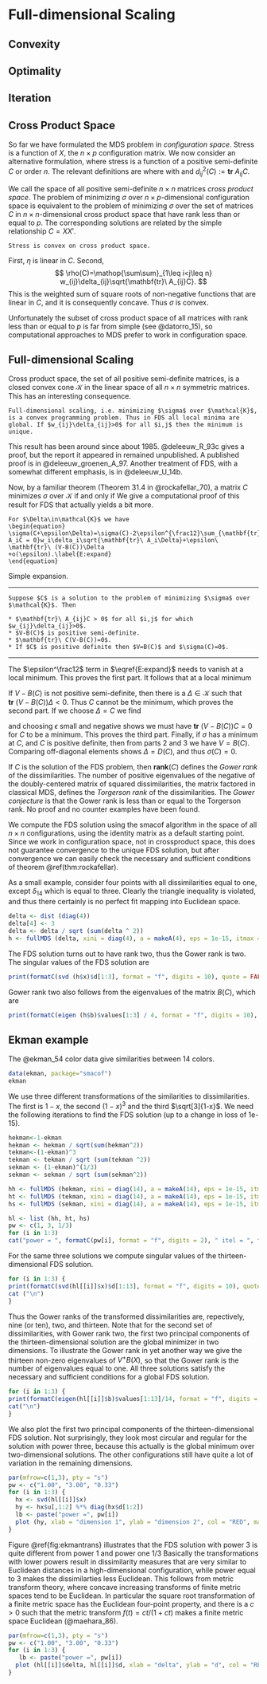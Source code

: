 # Full-dimensional Scaling {#fullchapter}

## Convexity {#fullconvex}

## Optimality {#fulloptimal}

## Iteration {#fulliteration}

## Cross Product Space {#fullcpspace}

So far we have formulated the MDS problem in *configuration space*. Stress is a function of $X$, the $n\times p$ configuration matrix. We now consider an alternative formulation, where stress is a function of a positive semi-definite $C$ or order $n$. The relevant definitions are
\begin{equation}
\sigma(C):=1-2\rho(C)+\eta(C),
\end{equation}
where
\begin{align*}
\rho(C)&:=\mathbf{tr}\ B(C)C,\\
\eta(C)&:=\mathbf{tr}\ VC,
\end{align*}
with
\begin{equation*}
B(C):=\mathop{\sum\sum}_{1\leq i<j\leq n} \begin{cases}w_{ij}\frac{\delta_{ij}}{d_{ij}(C)}A_{ij}&\text{ if }d_{ij}(C)>0,\\
0&\text{ if }d_{ij}(C)=0.\end{cases}
\end{equation*}
and $d_{ij}^2(C):=\mathbf{tr}\ A_{ij}C$.

We call the space of all positive semi-definite $n\times n$ matrices *cross product space*. The problem of minimizing $\sigma$ over $n\times p$-dimensional configuration space is equivalent to the problem of minimizing $\sigma$ over the set of matrices $C$ in $n\times n$-dimensional cross product space that have rank less than or equal to $p$. The corresponding solutions are related by the simple relationship $C=XX'$.

```theorem
Stress is convex on cross product space.
```

::: {.proof}
First, $\eta$ is linear in $C$. Second, 
$$
\rho(C)=\mathop{\sum\sum}_{1\leq i<j\leq n} w_{ij}\delta_{ij}\sqrt{\mathbf{tr}\ A_{ij}C}.
$$
This is the weighted sum of square roots of non-negative functions that are linear in $C$, and it is consequently concave. Thus $\sigma$ is convex. 
:::

Unfortunately the subset of cross product space of all matrices with rank less than or equal to $p$ is far from simple (see @datorro_15), so computational approaches to MDS prefer to work in configuration space.

## Full-dimensional Scaling

Cross product space, the set of all positive semi-definite matrices, is a closed convex cone $\mathcal{K}$ in the linear space of all $n\times n$ symmetric matrices. This has an interesting consequence.

```theorem
Full-dimensional scaling, i.e. minimizing $\sigma$ over $\mathcal{K}$, is a convex programming problem. Thus in FDS all local minima are global. If $w_{ij}\delta_{ij}>0$ for all $i,j$ then the minimum is unique.
```

This result has been around since about 1985. @deleeuw_R_93c gives a proof, but the report it appeared in remained unpublished. A published proof is in @deleeuw_groenen_A_97. Another treatment of FDS, with a somewhat different emphasis, is in @deleeuw_U_14b.

Now, by a familiar theorem (Theorem 31.4 in @rockafellar_70), a matrix $C$ minimizes $\sigma$ over $\mathcal{K}$ if and only if
\begin{align}
C&\in\mathcal{K},\\
V-B(C)&\in\mathcal{K},\\
\mathbf{tr}\ C(V-B(C))&=0.
\end{align}
We give a computational proof of this result for FDS that actually yields a bit more.

```theorem
For $\Delta\in\mathcal{K}$ we have
\begin{equation}
\sigma(C+\epsilon\Delta)=\sigma(C)-2\epsilon^{\frac12}\sum_{\mathbf{tr}\ A_iC = 0}w_i\delta_i\sqrt{\mathbf{tr}\ A_i\Delta}+\epsilon\ \mathbf{tr}\ (V-B(C))\Delta
+o(\epsilon).\label{E:expand}
\end{equation}
```
::: {.proof}
Simple expansion.
:::

***
```theorem
Suppose $C$ is a solution to the problem of minimizing $\sigma$ over $\mathcal{K}$. Then

* $\mathbf{tr}\ A_{ij}C > 0$ for all $i,j$ for which $w_{ij}\delta_{ij}>0$.
* $V-B(C)$ is positive semi-definite.
* $\mathbf{tr}\ C(V-B(C))=0$.
* If $C$ is positive definite then $V=B(C)$ and $\sigma(C)=0$.

```
***
::: {.proof}
The $\epsilon^\frac12$ term in $\eqref{E:expand}$ needs to vanish at a local minimum. This proves the first part. It follows that at a local minimum 

\begin{equation*}
\sigma(C+\epsilon\Delta)=\sigma(C)+
\epsilon\ \mathbf{tr}\ (V-B(C))\Delta+o(\epsilon).
\end{equation*}

If $V-B(C)$ is not positive semi-definite, then there is a $\Delta\in\mathcal{K}$ such that
$\mathbf{tr}\ (V-B(C))\Delta < 0$. Thus $C$ cannot be the minimum, which proves the second part.
If we choose $\Delta=C$ we find

\begin{equation*}
\sigma((1+\epsilon)C)=\sigma(C)+
\epsilon\ \mathbf{tr}\ (V-B(C))C+o(\epsilon).
\end{equation*}

and choosing $\epsilon$ small and negative shows we must have $\mathbf{tr}\ (V-B(C))C=0$ for
$C$ to be a minimum. This proves the third part. Finally, if $\sigma$ has a minimum at $C$,
and $C$ is positive definite, then from parts 2 and 3 we have $V=B(C)$. Comparing off-diagonal
elements shows $\Delta=D(C)$, and thus $\sigma(C)=0$.
:::

If $C$ is the solution of the FDS problem, then $\mathbf{rank}(C)$ defines the *Gower rank* of the dissimilarities. The number of positive eigenvalues of the negative of the doubly-centered matrix of squared dissimilarities, the matrix factored in classical MDS, defines the *Torgerson rank* of the dissimilarities. The *Gower conjecture* is that the
Gower rank is less than or equal to the Torgerson rank. No proof and no counter examples have been found.

We compute the FDS solution using the smacof algorithm 
\begin{equation}
X^{(k+1)}=V^+B(X^{(k)})
\end{equation}
in the space of all $n\times n$ configurations, using the identity matrix as a default starting point. Since we work in configuration space, not in crossproduct space, this does not guarantee convergence to the unique FDS solution, but after convergence we can easily check the necessary and sufficient conditions of theorem \@ref(thm:rockafellar).

As a small example, consider four points with all dissimilarities equal to one, except $\delta_{14}$ which is equal to three. Clearly the triangle inequality is violated, and thus there certainly is no perfect fit mapping into Euclidean space.

```r
delta <- dist (diag(4))
delta[4] <- 3
delta <- delta / sqrt (sum(delta ^ 2))
h <- fullMDS (delta, xini = diag(4), a = makeA(4), eps = 1e-15, itmax = 10000, verbose = FALSE)
```
The FDS solution turns out to have rank two, thus the Gower rank is two. The singular values of the 
FDS solution are
```r
print(formatC(svd (h$x)$d[1:3], format = "f", digits = 10), quote = FALSE)
```
Gower rank two also follows from the eigenvalues of the matrix $B(C)$, which are
```r
print(formatC(eigen (h$b)$values[1:3] / 4, format = "f", digits = 10), quote = FALSE)
```

## Ekman example

The @ekman_54 color data give similarities between 14 colors.
```r
data(ekman, package="smacof")
ekman
```
We use three different transformations of the similarities to dissimilarities. The first is $1-x$, the second $(1-x)^3$ and the third $\sqrt[3]{1-x}$. We need the following iterations to find the FDS solution (up to a change in loss of 1e-15).
```r
hekman<-1-ekman
hekman <- hekman / sqrt(sum(hekman^2))
tekman<-(1-ekman)^3
tekman <- tekman / sqrt (sum(tekman ^2))
sekman <- (1-ekman)^(1/3)
sekman <- sekman / sqrt (sum(sekman^2))

hh <- fullMDS (hekman, xini = diag(14), a = makeA(14), eps = 1e-15, itmax = 10000, verbose = FALSE)
ht <- fullMDS (tekman, xini = diag(14), a = makeA(14), eps = 1e-15, itmax = 10000, verbose = FALSE)
hs <- fullMDS (sekman, xini = diag(14), a = makeA(14), eps = 1e-15, itmax = 10000, verbose = FALSE)
```
```r
hl <- list (hh, ht, hs)
pw <- c(1, 3, 1/3)
for (i in 1:3)
cat("power = ", formatC(pw[i], format = "f", digits = 2), " itel = ", formatC(hl[[i]]$itel, format = "d", digits = 5), " stress = ", formatC(hl[[i]]$s, format = "f", digits = 10), "\n")
```
For the same three solutions we compute singular values of the thirteen-dimensional FDS solution.
```r
for (i in 1:3) {
print(formatC(svd(hl[[i]]$x)$d[1:13], format = "f", digits = 10), quote = FALSE)
cat ("\n")
}
```
Thus the Gower ranks of the transformed dissimilarities are, repectively, nine (or ten), two, and thirteen.
Note that for the second set of dissimilarities, with Gower rank two, the first two principal components of the thirteen-dimensional solution are the global minimizer in two dimensions. To illustrate the Gower rank in yet another way we give the thirteen non-zero eigenvalues of $V^+B(X)$, so that the Gower rank is the number of eigenvalues equal to one. All three solutions satisfy the necessary and sufficient conditions for a global FDS solution.
```r
for (i in 1:3) {
print(formatC(eigen(hl[[i]]$b)$values[1:13]/14, format = "f", digits = 10), quote = FALSE)
cat("\n")
}
```
We also plot the first two principal components of the thirteen-dimensional FDS solution. Not surprisingly, they look most circular and regular for the solution with power three, because this actually is the global minimum over two-dimensional solutions. The other configurations still have quite a lot of variation in the remaining dimensions.

```r
par(mfrow=c(1,3), pty = "s")
pw <- c("1.00", "3.00", "0.33")
for (i in 1:3) {
  hx <- svd(hl[[i]]$x)
  hy <- hx$u[,1:2] %*% diag(hx$d[1:2])
  lb <- paste("power =", pw[i])
  plot (hy, xlab = "dimension 1", ylab = "dimension 2", col = "RED", main = lb)
}
```

Figure \@ref{fig:ekmantrans} illustrates that the FDS solution with power 3 is quite different from power 1 and power one $1/3$ Basically the transformations with lower powers result in dissimilarity measures that are very similar to Euclidean distances in a high-dimensional configuration, while power equal to 3 makes the dissimilarties less Euclidean. This follows from metric transform theory, where concave increasing transforms of finite metric spaces tend to be Euclidean. In particular the square root transformation of a finite metric space has the Euclidean four-point property, and there is a $c>0$
such that the metric transform $f(t)=ct/(1+ct)$ makes a finite metric space Euclidean (@maehara_86).

```r
par(mfrow=c(1,3), pty = "s")
pw <- c("1.00", "3.00", "0.33")
for (i in 1:3) {
   lb <- paste("power =", pw[i])
  plot (hl[[i]]$delta, hl[[i]]$d, xlab = "delta", ylab = "d", col = "RED", main = lb)
}
```
